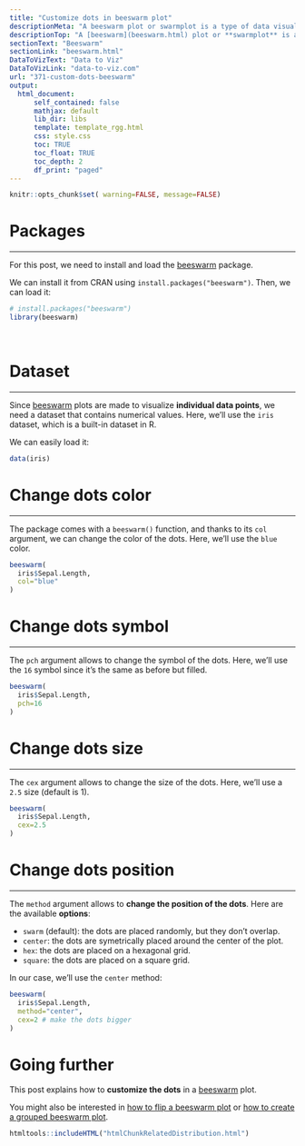 ```yaml
---
title: "Customize dots in beeswarm plot"
descriptionMeta: "A beeswarm plot or swarmplot is a type of data visualization that displays individual data points in a way that they don't overlap, resulting in a *swarming* effect that resembles a swarm of bees.<br>In this post, we'll see how to custom the dots in a beeswarm plot. We will provide reproducible code and examples."
descriptionTop: "A [beeswarm](beeswarm.html) plot or **swarmplot** is a type of data visualization that displays individual data points in a way that they **don't overlap**, resulting in a *swarming* effect that resembles a swarm of bees.<br>In this post, we'll see how to **custom the dots** in a beeswarm plot using the [beeswarm](https://github.com/aroneklund/beeswarm) package. We will provide reproducible code and examples."
sectionText: "Beeswarm"
sectionLink: "beeswarm.html"
DataToVizText: "Data to Viz"
DataToVizLink: "data-to-viz.com"
url: "371-custom-dots-beeswarm"
output:
  html_document:
      self_contained: false    
      mathjax: default
      lib_dir: libs
      template: template_rgg.html
      css: style.css
      toc: TRUE
      toc_float: TRUE
      toc_depth: 2
      df_print: "paged"
---
```



```r
knitr::opts_chunk$set( warning=FALSE, message=FALSE)
```

<div class="container">


# Packages
***

For this post, we need to install and load the [beeswarm](https://github.com/aroneklund/beeswarm) package. 

We can install it from CRAN using `install.packages("beeswarm")`. Then, we can load it:

```r
# install.packages("beeswarm")
library(beeswarm)
```

<br/>


# Dataset
***

Since [beeswarm](beeswarm.html) plots are made to visualize **individual data points**, we need a dataset that contains numerical values. Here, we'll use the `iris` dataset, which is a built-in dataset in R.

We can easily load it:

```r
data(iris)
```



# Change dots color
***

The package comes with a `beeswarm()` function, and thanks to its `col` argument, we can change the color of the dots. Here, we'll use the `blue` color.

```r
beeswarm(
  iris$Sepal.Length,
  col="blue"
)
```



# Change dots symbol
***

The `pch` argument allows to change the symbol of the dots. Here, we'll use the `16` symbol since it's the same as before but filled.

```r
beeswarm(
  iris$Sepal.Length,
  pch=16
)
```



# Change dots size
***

The `cex` argument allows to change the size of the dots. Here, we'll use a `2.5` size (default is 1).

```r
beeswarm(
  iris$Sepal.Length,
  cex=2.5
)
```


# Change dots position
***

The `method` argument allows to **change the position of the dots**. Here are the available **options**:

- `swarm` (default): the dots are placed randomly, but they don't overlap.
- `center`: the dots are symetrically placed around the center of the plot.
- `hex`: the dots are placed on a hexagonal grid.
- `square`: the dots are placed on a square grid.

In our case, we'll use the `center` method:

```r
beeswarm(
  iris$Sepal.Length,
  method="center",
  cex=2 # make the dots bigger
)
```




# Going further

This post explains how to **customize the dots** in a [beeswarm](beeswarm.html) plot.

You might also be interested in [how to flip a beeswarm plot](370-basic-beeswarm-plot.html) or [how to create a grouped beeswarm plot](372-grouped-beeswarm.html).






```r
htmltools::includeHTML("htmlChunkRelatedDistribution.html")
```
